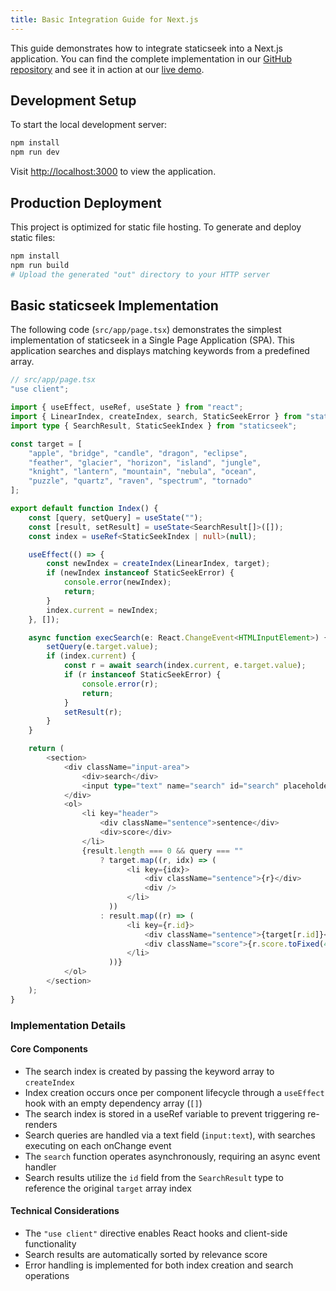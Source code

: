 ```yaml
---
title: Basic Integration Guide for Next.js
---
```


This guide demonstrates how to integrate staticseek into a Next.js application. You can find the complete implementation in our [GitHub repository](https://github.com/osawa-naotaka/staticseek/tree/main/example/next/01.basic) and see it in action at our [live demo](https://staticseek-next-basic.pages.dev/).

## Development Setup

To start the local development server:

```bash
npm install
npm run dev
```

Visit [http://localhost:3000](http://localhost:3000) to view the application.

## Production Deployment

This project is optimized for static file hosting. To generate and deploy static files:

```bash
npm install
npm run build
# Upload the generated "out" directory to your HTTP server
```

## Basic staticseek Implementation

The following code (`src/app/page.tsx`) demonstrates the simplest implementation of staticseek in a Single Page Application (SPA). This application searches and displays matching keywords from a predefined array.


```typescript
// src/app/page.tsx
"use client";

import { useEffect, useRef, useState } from "react";
import { LinearIndex, createIndex, search, StaticSeekError } from "staticseek";
import type { SearchResult, StaticSeekIndex } from "staticseek";

const target = [
    "apple", "bridge", "candle", "dragon", "eclipse",
    "feather", "glacier", "horizon", "island", "jungle",
    "knight", "lantern", "mountain", "nebula", "ocean",
    "puzzle", "quartz", "raven", "spectrum", "tornado"
];

export default function Index() {
    const [query, setQuery] = useState("");
    const [result, setResult] = useState<SearchResult[]>([]);
    const index = useRef<StaticSeekIndex | null>(null);

    useEffect(() => {
        const newIndex = createIndex(LinearIndex, target);
        if (newIndex instanceof StaticSeekError) {
            console.error(newIndex);
            return;
        }
        index.current = newIndex;
    }, []);

    async function execSearch(e: React.ChangeEvent<HTMLInputElement>) {
        setQuery(e.target.value);
        if (index.current) {
            const r = await search(index.current, e.target.value);
            if (r instanceof StaticSeekError) {
                console.error(r);
                return;
            }
            setResult(r);
        }
    }

    return (
        <section>
            <div className="input-area">
                <div>search</div>
                <input type="text" name="search" id="search" placeholder="Enter the following keywords" onChange={execSearch} />
            </div>
            <ol>
                <li key="header">
                    <div className="sentence">sentence</div>
                    <div>score</div>
                </li>
                {result.length === 0 && query === ""
                    ? target.map((r, idx) => (
                          <li key={idx}>
                              <div className="sentence">{r}</div>
                              <div />
                          </li>
                      ))
                    : result.map((r) => (
                          <li key={r.id}>
                              <div className="sentence">{target[r.id]}</div>
                              <div className="score">{r.score.toFixed(4)}</div>
                          </li>
                      ))}
            </ol>
        </section>
    );
}
```

### Implementation Details

#### Core Components

- The search index is created by passing the keyword array to `createIndex`
- Index creation occurs once per component lifecycle through a `useEffect` hook with an empty dependency array (`[]`)
- The search index is stored in a useRef variable to prevent triggering re-renders
- Search queries are handled via a text field (`input:text`), with searches executing on each onChange event
- The `search` function operates asynchronously, requiring an async event handler
- Search results utilize the `id` field from the `SearchResult` type to reference the original `target` array index

#### Technical Considerations

- The `"use client"` directive enables React hooks and client-side functionality
- Search results are automatically sorted by relevance score
- Error handling is implemented for both index creation and search operations
